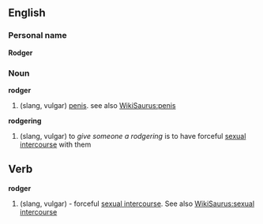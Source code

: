 ==English==

===Personal name===
'''Rodger'''

===Noun===
'''rodger'''
#(slang, vulgar) [[penis]]. see also [[WikiSaurus:penis]]
'''rodgering'''
#(slang, vulgar) to ''give someone a rodgering'' is to have forceful [[sexual intercourse]] with them

==Verb==
'''rodger'''
#(slang, vulgar) - forceful [[sexual intercourse]]. See also [[WikiSaurus:sexual intercourse]]